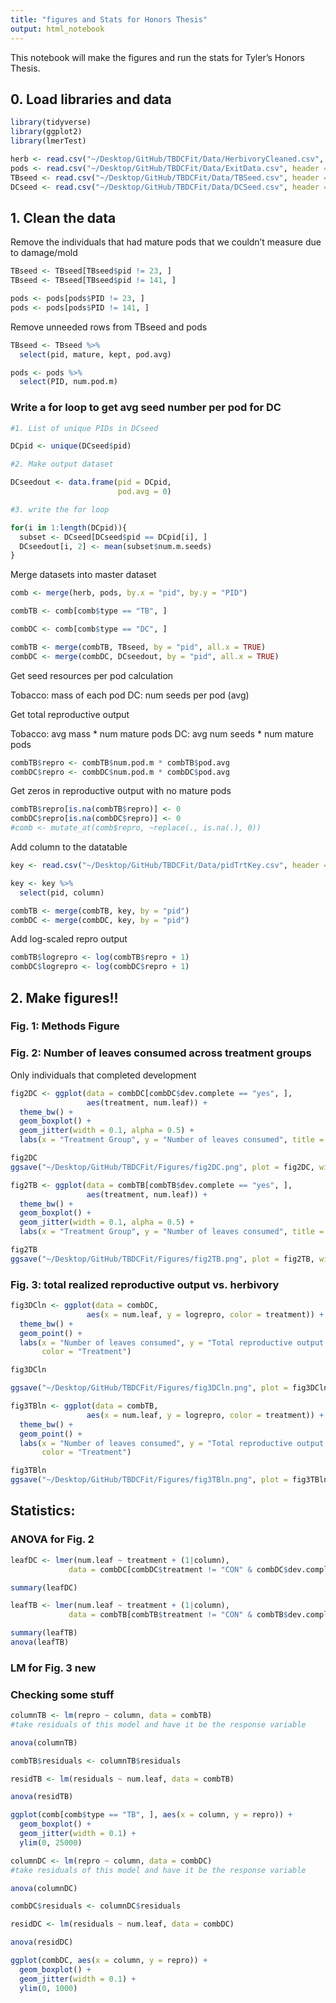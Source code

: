 ```yaml
---
title: "figures and Stats for Honors Thesis"
output: html_notebook
---
```


This notebook will make the figures and run the stats for Tyler's Honors Thesis. 

## 0. Load libraries and data

```r
library(tidyverse)
library(ggplot2)
library(lmerTest)
```

```r
herb <- read.csv("~/Desktop/GitHub/TBDCFit/Data/HerbivoryCleaned.csv", header = TRUE)
pods <- read.csv("~/Desktop/GitHub/TBDCFit/Data/ExitData.csv", header = TRUE)
TBseed <- read.csv("~/Desktop/GitHub/TBDCFit/Data/TBSeed.csv", header = TRUE)
DCseed <- read.csv("~/Desktop/GitHub/TBDCFit/Data/DCSeed.csv", header = TRUE)
```

## 1. Clean the data

Remove the individuals that had mature pods that we couldn't measure due to damage/mold

```r
TBseed <- TBseed[TBseed$pid != 23, ]
TBseed <- TBseed[TBseed$pid != 141, ]
```

```r
pods <- pods[pods$PID != 23, ]
pods <- pods[pods$PID != 141, ]
```

Remove unneeded rows from TBseed and pods

```r
TBseed <- TBseed %>%
  select(pid, mature, kept, pod.avg)
```

```r
pods <- pods %>%
  select(PID, num.pod.m)
```

### Write a for loop to get avg seed number per pod for DC

```r
#1. List of unique PIDs in DCseed

DCpid <- unique(DCseed$pid)

#2. Make output dataset

DCseedout <- data.frame(pid = DCpid, 
                        pod.avg = 0)

#3. write the for loop 

for(i in 1:length(DCpid)){
  subset <- DCseed[DCseed$pid == DCpid[i], ]
  DCseedout[i, 2] <- mean(subset$num.m.seeds)
}
```

Merge datasets into master dataset

```r
comb <- merge(herb, pods, by.x = "pid", by.y = "PID")

combTB <- comb[comb$type == "TB", ]

combDC <- comb[comb$type == "DC", ]

combTB <- merge(combTB, TBseed, by = "pid", all.x = TRUE)
combDC <- merge(combDC, DCseedout, by = "pid", all.x = TRUE)
```

Get seed resources per pod calculation

Tobacco: mass of each pod
DC: num seeds per pod (avg)

Get total reproductive output

Tobacco: avg mass * num mature pods
DC: avg num seeds * num mature pods

```r
combTB$repro <- combTB$num.pod.m * combTB$pod.avg
combDC$repro <- combDC$num.pod.m * combDC$pod.avg
```

Get zeros in reproductive output with no mature pods

```r
combTB$repro[is.na(combTB$repro)] <- 0
combDC$repro[is.na(combDC$repro)] <- 0
#comb <- mutate_at(comb$repro, ~replace(., is.na(.), 0))
```

Add column to the datatable

```r
key <- read.csv("~/Desktop/GitHub/TBDCFit/Data/pidTrtKey.csv", header = TRUE)

key <- key %>%
  select(pid, column)

combTB <- merge(combTB, key, by = "pid")
combDC <- merge(combDC, key, by = "pid")
```

Add log-scaled repro output

```r
combTB$logrepro <- log(combTB$repro + 1)
combDC$logrepro <- log(combDC$repro + 1)
```



## 2. Make figures!!

### Fig. 1: Methods Figure

### Fig. 2: Number of leaves consumed across treatment groups

Only individuals that completed development

```r
fig2DC <- ggplot(data = combDC[combDC$dev.complete == "yes", ], 
                 aes(treatment, num.leaf)) + 
  theme_bw() + 
  geom_boxplot() + 
  geom_jitter(width = 0.1, alpha = 0.5) + 
  labs(x = "Treatment Group", y = "Number of leaves consumed", title = "A) Devil's Claw")

fig2DC
ggsave("~/Desktop/GitHub/TBDCFit/Figures/fig2DC.png", plot = fig2DC, width = 8, height = 5)
```


```r
fig2TB <- ggplot(data = combTB[combTB$dev.complete == "yes", ], 
                 aes(treatment, num.leaf)) + 
  theme_bw() + 
  geom_boxplot() + 
  geom_jitter(width = 0.1, alpha = 0.5) + 
  labs(x = "Treatment Group", y = "Number of leaves consumed", title = "B) Tobacco")

fig2TB
ggsave("~/Desktop/GitHub/TBDCFit/Figures/fig2TB.png", plot = fig2TB, width = 8, height = 5)
```

### Fig. 3: total realized reproductive output vs. herbivory

```r
fig3DCln <- ggplot(data = combDC, 
                 aes(x = num.leaf, y = logrepro, color = treatment)) + 
  theme_bw() + 
  geom_point() + 
  labs(x = "Number of leaves consumed", y = "Total reproductive output (ln(number of seeds))", title = "A) Devil's claw", 
       color = "Treatment")

fig3DCln

ggsave("~/Desktop/GitHub/TBDCFit/Figures/fig3DCln.png", plot = fig3DCln, width = 8, height = 5)
```


```r
fig3TBln <- ggplot(data = combTB, 
                 aes(x = num.leaf, y = logrepro, color = treatment)) + 
  theme_bw() + 
  geom_point() + 
  labs(x = "Number of leaves consumed", y = "Total reproductive output (ln(mg of seeds))", title = "B) Tobacco", 
       color = "Treatment")

fig3TBln
ggsave("~/Desktop/GitHub/TBDCFit/Figures/fig3TBln.png", plot = fig3TBln, width = 8, height = 5)
```



## Statistics: 

### ANOVA for Fig. 2

```r
leafDC <- lmer(num.leaf ~ treatment + (1|column), 
             data = combDC[combDC$treatment != "CON" & combDC$dev.complete == "yes", ])

summary(leafDC)
```


```r
leafTB <- lmer(num.leaf ~ treatment + (1|column), 
             data = combTB[combTB$treatment != "CON" & combTB$dev.complete == "yes", ])

summary(leafTB)
anova(leafTB)
```

### LM for Fig. 3 new

### Checking some stuff

```r
columnTB <- lm(repro ~ column, data = combTB)
#take residuals of this model and have it be the response variable 

anova(columnTB)

combTB$residuals <- columnTB$residuals

residTB <- lm(residuals ~ num.leaf, data = combTB)

anova(residTB)

```

```r
ggplot(comb[comb$type == "TB", ], aes(x = column, y = repro)) + 
  geom_boxplot() + 
  geom_jitter(width = 0.1) + 
  ylim(0, 25000)
```


```r
columnDC <- lm(repro ~ column, data = combDC)
#take residuals of this model and have it be the response variable 

anova(columnDC)

combDC$residuals <- columnDC$residuals

residDC <- lm(residuals ~ num.leaf, data = combDC)

anova(residDC)

```


```r
ggplot(combDC, aes(x = column, y = repro)) + 
  geom_boxplot() + 
  geom_jitter(width = 0.1) + 
  ylim(0, 1000)
```

